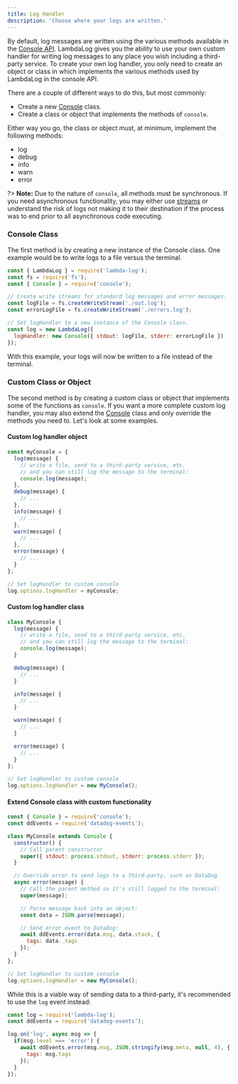 ```yaml
---
title: Log Handler
description: 'Choose where your logs are written.'
---
```


By default, log messages are written using the various methods available in the [Console API](https://developer.mozilla.org/en-US/docs/Web/API/console). LambdaLog gives you the ability to use your own custom handler for writing log messages to any place you wish including a third-party service. To create your own log handler, you only need to create an object or class in which implements the various methods used by LambdaLog in the console API.

There are a couple of different ways to do this, but most commonly:

- Create a new [Console](https://nodejs.org/dist/latest-v14.x/docs/api/console.html) class.
- Create a class or object that implements the methods of `console`.

Either way you go, the class or object must, at minimum, implement the following methods:

- log
- debug
- info
- warn
- error

?> **Note:** Due to the nature of `console`, all methods must be synchronous. If you need asynchronous functionality, you may either use [streams](https://nodejs.org/dist/latest-v14.x/docs/api/stream.html) or understand the risk of logs not making it to their destination if the process was to end prior to all asynchronous code executing.

### Console Class
The first method is by creating a new instance of the Console class. One example would be to write logs to a file versus the terminal.

```js
const { LambdaLog } = require('lambda-log');
const fs = require('fs');
const { Console } = require('console');

// Create write streams for standard log messages and error messages.
const logFile = fs.createWriteStream('./out.log');
const errorLogFile = fs.createWriteStream('./errors.log');

// Set logHandler to a new instance of the Console class.
const log = new LambdaLog({
  logHandler: new Console({ stdout: logFile, stderr: errorLogFile })
});
```

With this example, your logs will now be written to a file instead of the terminal.

### Custom Class or Object
The second method is by creating a custom class or object that implements some of the functions as `console`. If you want a more complete custom log handler, you may also extend the [Console](https://nodejs.org/dist/latest-v14.x/docs/api/console.html) class and only override the methods you need to. Let's look at some examples.


#### Custom log handler object
```js
const myConsole = {
  log(message) {
    // write a file, send to a third-party service, etc.
    // and you can still log the message to the terminal:
    console.log(message);
  },
  debug(message) {
    // ...
  },
  info(message) {
    // ...
  },
  warn(message) {
    // ...
  },
  error(message) {
    // ...
  }
};

// Set logHandler to custom console
log.options.logHandler = myConsole;
```

#### Custom log handler class
```js
class MyConsole {
  log(message) {
    // write a file, send to a third-party service, etc.
    // and you can still log the message to the terminal:
    console.log(message);
  }

  debug(message) {
    // ...
  }

  info(message) {
    // ...
  }

  warn(message) {
    // ...
  }

  error(message) {
    // ...
  }
};

// Set logHandler to custom console
log.options.logHandler = new MyConsole();
```

#### Extend Console class with custom functionality
```js
const { Console } = require('console');
const ddEvents = require('datadog-events');

class MyConsole extends Console {
  constructor() {
    // Call parent constructor
    super({ stdout: process.stdout, stderr: process.stderr });
  }

  // Override error to send logs to a third-party, such as DataDog
  async error(message) {
    // Call the parent method so it's still logged to the terminal:
    super(message);

    // Parse message back into an object:
    const data = JSON.parse(message);

    // Send error event to DataDog:
    await ddEvents.error(data.msg, data.stack, {
      tags: data._tags
    });
  }
};

// Set logHandler to custom console
log.options.logHandler = new MyConsole();
```

While this is a viable way of sending data to a third-party, it's recommended to use the `log` event instead:

```js
const log = require('lambda-log');
const ddEvents = require('datadog-events');

log.on('log', async msg => {
  if(msg.level === 'error') {
    await ddEvents.error(msg.msg, JSON.stringify(msg.meta, null, 4), {
      tags: msg.tags
    });
  }
});
```
